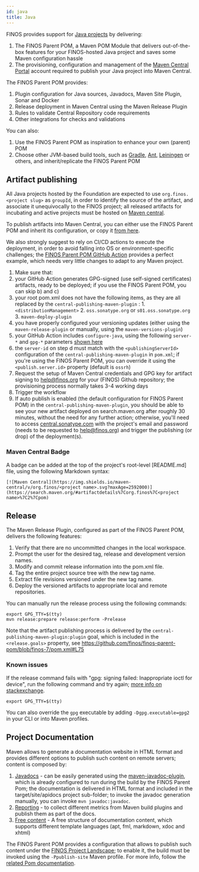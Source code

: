 ```yaml
---
id: java
title: Java
---
```



FINOS provides support for [Java projects](https://github.com/finos?q=&type=&language=java) by delivering:
1. The FINOS Parent POM, a Maven POM Module that delivers out-of-the-box features for your FINOS-hosted Java project and saves some Maven configuration hassle
2. The provisioning, configuration and management of the [Maven Central Portal](https://central.sonatype.com) account required to publish your Java project into Maven Central.

The FINOS Parent POM provides:
1. Plugin configuration for Java sources, Javadocs, Maven Site Plugin, Sonar and Docker
2. Release deployment in Maven Central using the Maven Release Plugin
3. Rules to validate Central Repository code requirements
4. Other integrations for checks and validations

You can also:
1. Use the FINOS Parent POM as inspiration to enhance your own (parent) POM
2. Choose other JVM-based build tools, such as [Gradle](https://gradle.org/), [Ant](https://ant.apache.org/), [Leiningen](https://leiningen.org/) or others, and inherit/replicate the FINOS Parent POM

## Artifact publishing
All Java projects hosted by the Foundation are expected to use `org.finos.<project slug>` as `groupId`, in order to identify the source of the artifact, and associate it unequivocally to the FINOS project; all released artifacts for incubating and active projects must be hosted on [Maven central](https://search.maven.org/#search%7Cga%7C1%7Corg.finos).

To publish artifacts into Maven Central, you can either use the FINOS Parent POM and inherit its configuration, or copy it [from here](https://github.com/finos/finos-parent-pom/blob/finos-7/pom.xml).

We also strongly suggest to rely on CI/CD actions to execute the deployment, in order to avoid falling into OS or environment-specific challenges; the [FINOS Parent POM GitHub Action](https://github.com/finos/finos-parent-pom/blob/finos-7/.github/workflows/build.yml) provides a perfect example, which needs very little changes to adapt to any Maven project.

1. Make sure that:
  1. your GitHub Action generates GPG-signed (use self-signed certificates) artifacts, ready to be deployed; if you use the FINOS Parent POM, you can skip b) and c)
  2. your root pom.xml does not have the following items, as they are all replaced by the `central-publishing-maven-plugin` :
    1. `<distributionManagement>`
    2. `oss.sonatype.org` or `s01.oss.sonatype.org`
    3. `maven-deploy-plugin`
  3. you have properly configured your versioning updates (either using the `maven-release-plugin` or manually, using the `maven-versions-plugin`)
  4. your GitHub Action includes `configure-java`, using the following `server-*` and `gpg-*` parameters [shown here](https://github.com/finos/finos-parent-pom/blob/finos-7/.github/workflows/build.yml#L38)
  5. the `server-id` on step d must match with the `<publishingServerId>` configuration of the `central-publishing-maven-plugin` in `pom.xml`; if you're using the FINOS Parent POM, you can override it using the `<publish.server.id>` property (default is `ossrh`)
2. Request the setup of Maven Central credentials and GPG key for artifact signing to help@finos.org for your (FINOS) Github repository; the provisioning process normally takes 3-4 working days
3. Trigger the workflow
4. If auto publish is enabled (the default configuration for FINOS Parent POM) in the `central-publishing-maven-plugin`, you should be able to see your new artifact deployed on search.maven.org after roughly 30 minutes, without the need for any further action; otherwise, you'll need to access [central.sonatype.com](https://central.sonatype.com) with the project's email and password (needs to be requested to help@finos.org) and trigger the publishing (or drop) of the deployment(s).

### Maven Central Badge
A badge can be added at the top of the project's root-level [README.md] file, using the following Markdown syntax:
```
[![Maven Central](https://img.shields.io/maven-central/v/org.finos/<project name>.svg?maxAge=2592000)](https://search.maven.org/#artifactdetails%7Corg.finos%7C<project name>%7C2%7Cpom)
```

## Release
The Maven Release Plugin, configured as part of the FINOS Parent POM, delivers the following features:
1. Verify that there are no uncommitted changes in the local workspace.
2. Prompt the user for the desired tag, release and development version names.
3. Modify and commit release information into the pom.xml file.
4. Tag the entire project source tree with the new tag name.
5. Extract file revisions versioned under the new tag name.
6. Deploy the versioned artifacts to appropriate local and remote repositories.

You can manually run the release process using the following commands:
```
export GPG_TTY=$(tty)
mvn release:prepare release:perform -Prelease
```

Note that the artifact publishing process is delivered by the `central-publishing-maven-plugin:plugin` goal, which is included in the `<release.goals>` property, see https://github.com/finos/finos-parent-pom/blob/finos-7/pom.xml#L75

### Known issues
If the release command fails with "gpg: signing failed: Inappropriate ioctl for device", run the following command and try again; [more info on stackexchange](https://unix.stackexchange.com/a/257065).
```
export GPG_TTY=$(tty)
```

You can also override the `gpg` executable by adding `-Dgpg.executable=gpg2` in your CLI or into Maven profiles.

## Project Documentation
Maven allows to generate a documentation website in HTML format and provides different options to publish such content on remote servers; content is composed by:

1. [Javadocs](https://www.oracle.com/technetwork/articles/java/index-137868.html) - can be easily generated using the [maven-javadoc-plugin](https://maven.apache.org/plugins/maven-javadoc-plugin/), which is already configured to run during the build by the FINOS Parent Pom; the documentation is delivered in HTML format and included in the target/site/apidocs project sub-folder; to invoke the javadoc generation manually, you can invoke `mvn javadoc:javadoc`.
2. [Reporting](https://maven.apache.org/plugins/maven-site-plugin/examples/configuring-reports.html) - to collect different metrics from Maven build plugins and publish them as part of the docs.
3. [Free content](https://maven.apache.org/plugins/maven-site-plugin/examples/creating-content.html) - A free structure of documentation content, which supports different template languages (apt, fml, markdown, xdoc and xhtml)

The FINOS Parent POM provides a configuration that allows to publish such content under the [FINOS Project Landscape](https://landscape.finos.org); to enable it, the build must be invoked using the `-Ppublish-site` Maven profile.  For more info, follow the [related Pom documentation](https://github.com/finos/finos-parent-pom#github-plugins-configuration).